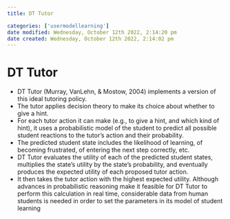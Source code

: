 ```yaml
---
title: DT Tutor

categories: ['usermodellearning']
date modified: Wednesday, October 12th 2022, 2:14:20 pm
date created: Wednesday, October 12th 2022, 2:14:02 pm
---
```


# DT Tutor


- DT Tutor (Murray, VanLehn, & Mostow, 2004) implements a version of this ideal tutoring policy.
- The tutor applies decision theory to make its choice about whether to give a hint.
- For each tutor action it can make (e.g., to give a hint, and which kind of hint), it uses a probabilistic model of the student to predict all possible student reactions to the tutor's action and their probability.
- The predicted student state includes the likelihood of learning, of becoming frustrated, of entering the next step correctly, etc.
- DT Tutor evaluates the utility of each of the predicted student states, multiplies the state's utility by the state's probability, and eventually produces the expected utility of each proposed tutor action.
- It then takes the tutor action with the highest expected utility. Although advances in probabilistic reasoning make it feasible for DT Tutor to perform this calculation in real time, considerable data from human students is needed in order to set the parameters in its model of student learning



